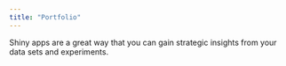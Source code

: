 ```yaml
---
title: "Portfolio"
---
```


Shiny apps are a great way that you can gain strategic insights from your data sets and experiments.

